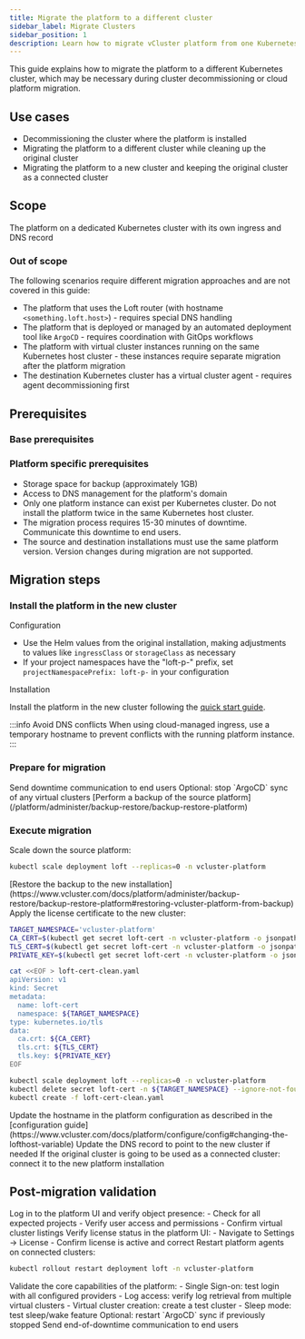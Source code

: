 ```yaml
---
title: Migrate the platform to a different cluster
sidebar_label: Migrate Clusters
sidebar_position: 1
description: Learn how to migrate vCluster platform from one Kubernetes cluster to another.
---
```



This guide explains how to migrate the platform to a different Kubernetes cluster, which may be necessary during cluster decommissioning or cloud platform migration.

## Use cases
- Decommissioning the cluster where the platform is installed
- Migrating the platform to a different cluster while cleaning up the original cluster
- Migrating the platform to a new cluster and keeping the original cluster as a connected cluster

## Scope

The platform on a dedicated Kubernetes cluster with its own ingress and DNS record

### Out of scope
The following scenarios require different migration approaches and are not covered in this guide:
- The platform that uses the Loft router (with hostname `<something.loft.host>`) - requires special DNS handling
- The platform that is deployed or managed by an automated deployment tool like `ArgoCD` - requires coordination with GitOps workflows
- The platform with virtual cluster instances running on the same Kubernetes host cluster - these instances require separate migration after the platform migration
- The destination Kubernetes cluster has a virtual cluster agent - requires agent decommissioning first

## Prerequisites

### Base prerequisites
<BasePrerequisites />

### Platform specific prerequisites
- Storage space for backup (approximately 1GB)
- Access to DNS management for the platform's domain
- Only one platform instance can exist per Kubernetes cluster. Do not install the platform twice in the same Kubernetes host cluster.
- The migration process requires 15-30 minutes of downtime. Communicate this downtime to end users.
- The source and destination installations must use the same platform version. Version changes during migration are not supported.

## Migration steps

<Flow id="migration procedure">

### Install the platform in the new cluster
<Step>
Configuration

- Use the Helm values from the original installation, making adjustments to values like `ingressClass` or `storageClass` as necessary
- If your project namespaces have the "loft-p-" prefix, set `projectNamespacePrefix: loft-p-` in your configuration
</Step>

<Step>
Installation

Install the platform in the new cluster following the [quick start guide](/platform/install/quick-start-guide).

:::info Avoid DNS conflicts
When using cloud-managed ingress, use a temporary hostname to prevent conflicts with the running platform instance.
:::
</Step>

### Prepare for migration

<Step>
Send downtime communication to end users
</Step>

<Step>
Optional: stop `ArgoCD` sync of any virtual clusters
</Step>

<Step>
[Perform a backup of the source platform](/platform/administer/backup-restore/backup-restore-platform)
</Step>

### Execute migration

<Step>
Scale down the source platform:

```bash title="Scale down the platform deployment"
kubectl scale deployment loft --replicas=0 -n vcluster-platform
```
</Step>

<Step>
[Restore the backup to the new installation](https://www.vcluster.com/docs/platform/administer/backup-restore/backup-restore-platform#restoring-vcluster-platform-from-backup)
</Step>

<Step>
Apply the license certificate to the new cluster:

  ```bash title="Apply license certificate"
  TARGET_NAMESPACE='vcluster-platform'
  CA_CERT=$(kubectl get secret loft-cert -n vcluster-platform -o jsonpath="{.data.ca\.crt}")
  TLS_CERT=$(kubectl get secret loft-cert -n vcluster-platform -o jsonpath="{.data.tls\.crt}")
  PRIVATE_KEY=$(kubectl get secret loft-cert -n vcluster-platform -o jsonpath="{.data.tls\.key}")

  cat <<EOF > loft-cert-clean.yaml
  apiVersion: v1
  kind: Secret
  metadata:
    name: loft-cert
    namespace: ${TARGET_NAMESPACE}
  type: kubernetes.io/tls
  data:
    ca.crt: ${CA_CERT}
    tls.crt: ${TLS_CERT}
    tls.key: ${PRIVATE_KEY}
  EOF
  ```

  ```bash title="Apply license certificate"
  kubectl scale deployment loft --replicas=0 -n vcluster-platform
  kubectl delete secret loft-cert -n ${TARGET_NAMESPACE} --ignore-not-found
  kubectl create -f loft-cert-clean.yaml
  ```

</Step>
<Step>
Update the hostname in the platform configuration as described in the [configuration guide](https://www.vcluster.com/docs/platform/configure/config#changing-the-lofthost-variable)
</Step>
<Step>
Update the DNS record to point to the new cluster if needed
</Step>
<Step>
If the original cluster is going to be used as a connected cluster: connect it to the new platform installation
</Step>

</Flow>

## Post-migration validation
<Flow id="post-migration validation">
<Step>
Log in to the platform UI and verify object presence:
   - Check for all expected projects
   - Verify user access and permissions
   - Confirm virtual cluster listings
</Step>
<Step>
Verify license status in the platform UI:
   - Navigate to Settings → License
   - Confirm license is active and correct
</Step>
<Step>
Restart platform agents on connected clusters:

  ```bash title="Restart platform agents"
  kubectl rollout restart deployment loft -n vcluster-platform
  ```
</Step>
<Step>
Validate the core capabilities of the platform:
   - Single Sign-on: test login with all configured providers
   - Log access: verify log retrieval from multiple virtual clusters
   - Virtual cluster creation: create a test cluster
   - Sleep mode: test sleep/wake feature
</Step>
<Step>
Optional: restart `ArgoCD` sync if previously stopped
</Step>
<Step>
Send end-of-downtime communication to end users
</Step>
</Flow>
